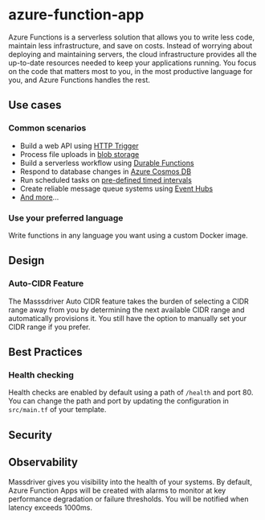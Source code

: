 # azure-function-app

Azure Functions is a serverless solution that allows you to write less code, maintain less infrastructure, and save on costs. Instead of worrying about deploying and maintaining servers, the cloud infrastructure provides all the up-to-date resources needed to keep your applications running. You focus on the code that matters most to you, in the most productive language for you, and Azure Functions handles the rest.

## Use cases
### Common scenarios
* Build a web API using [HTTP Trigger](https://learn.microsoft.com/en-us/azure/azure-functions/functions-bindings-http-webhook)
* Process file uploads in [blob storage](https://learn.microsoft.com/en-us/azure/azure-functions/functions-bindings-storage-blob)
* Build a serverless workflow using [Durable Functions](https://learn.microsoft.com/en-us/azure/azure-functions/durable/durable-functions-overview)
* Respond to database changes in [Azure Cosmos DB](https://learn.microsoft.com/en-us/azure/azure-functions/functions-bindings-cosmosdb-v2)
* Run scheduled tasks on [pre-defined timed intervals](https://learn.microsoft.com/en-us/azure/azure-functions/functions-bindings-timer)
* Create reliable message queue systems using [Event Hubs](https://learn.microsoft.com/en-us/azure/azure-functions/functions-bindings-event-hubs)
* [And more](https://learn.microsoft.com/en-us/azure/azure-functions/functions-overview#scenarios)...
### Use your preferred language
Write functions in any language you want using a custom Docker image.

## Design
### Auto-CIDR Feature
The Masssdriver Auto CIDR feature takes the burden of selecting a CIDR range away from you by determining the next available CIDR range and automatically provisions it. You still have the option to manually set your CIDR range if you prefer.

## Best Practices
### Health checking
Health checks are enabled by default using a path of `/health` and port 80. You can change the path and port by updating the configuration in `src/main.tf` of your template.

## Security

## Observability
Massdriver gives you visibility into the health of your systems. By default, Azure Function Apps will be created with alarms to monitor at key performance degradation or failure thresholds. You will be notified when latency exceeds 1000ms.